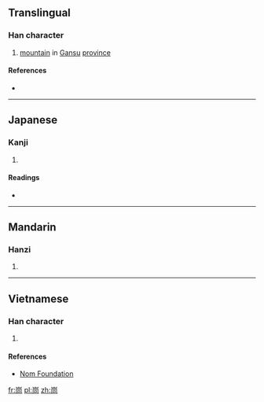 ==Translingual==

===Han character===
{{Han char|rn=46|rad=山|as=06|sn=9|four=|canj=山月一口 (UBMR), X山月一口 (XUBMR)|ids=⿱[[山]][[同]]}}

# [[mountain]] in [[Gansu]] [[province]]

====References====
* {{Han ref|kx=0311.050|dkj=08039|hdz=10770.110|uh=5CDD|ud=23773}}

----

==Japanese==

===Kanji===
{{ja-kanji|grade=|rs=山06}}

# {{defn|lang=ja|sort=山06}}

====Readings====
* {{ja-readings|on=[[とう]] (tō), [[ず]] (zu)|kun=[[えびす]] (ebisu)}}

----

==Mandarin==

===Hanzi===
{{cmn-hanzi|pin=[[tóng]] ([[tong2]])|wg=t'ung<sup>2</sup>}}

# {{defn|lang=cmn|sort=山06}}

----

==Vietnamese==

===Han character===
{{vi-readings|rs=山06| hanviet = [[động]], [[đỗng]]}}

# {{defn|lang=vi|sort=山06}}

====References====
*[http://nomfoundation.org/common/nom_details.php?codepoint=5cdd Nom Foundation]

[[fr:峝]]
[[pl:峝]]
[[zh:峝]]